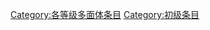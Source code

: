 {{catmore1|[[專題:多面體|專題:多面體]]}}
{{Articles by Quality| topic=多面體|project=多面體|format=TOC}}
{{Wikipedia category}}
{{emptycat}}

[[Category:各等级多面体条目|Category:各等级多面体条目]]
[[Category:初级条目|Category:初级条目]]